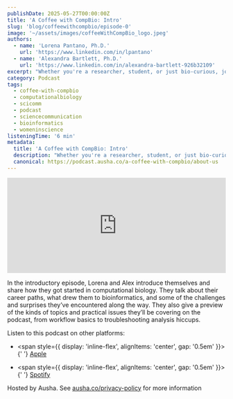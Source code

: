 ```yaml
---
publishDate: 2025-05-27T00:00:00Z
title: 'A Coffee with CompBio: Intro'
slug: 'blog/coffeewithcompbio/episode-0'
image: '~/assets/images/coffeeWithCompBio_logo.jpeg'
authors:
  - name: 'Lorena Pantano, Ph.D.'
    url: 'https://www.linkedin.com/in/lpantano'
  - name: 'Alexandra Bartlett, Ph.D.'
    url: 'https://www.linkedin.com/in/alexandra-bartlett-926b32109'
excerpt: "Whether you're a researcher, student, or just bio-curious, join us for casual, insightful conversations that bridge science and real life."
category: Podcast
tags:
  - coffee-with-compbio
  - computationalbiology
  - scicomm
  - podcast
  - sciencecommunication
  - bioinformatics
  - womeninscience
listeningTime: '6 min'
metadata:
  title: 'A Coffee with CompBio: Intro'
  description: "Whether you're a researcher, student, or just bio-curious, join us for casual, insightful conversations that bridge science and real life. "
  canonical: https://podcast.ausha.co/a-coffee-with-compbio/about-us
---
```



<iframe
  name="Ausha Podcast Player"
  frameborder="0"
  loading="lazy"
  id="ausha-kP84"
  height="220"
  style="border: none; width:100%; height:220px"
  src="https://player.ausha.co/?podcastId=qxaaQs4Xjwkv&v=3&playerId=ausha-kP84"
></iframe>
<script src="https://player.ausha.co/ausha-player.js"></script>

In the introductory episode, Lorena and Alex introduce themselves and share how they got started in computational biology. They talk about their career paths, what drew them to bioinformatics, and some of the challenges and surprises they’ve encountered along the way. They also give a preview of the kinds of topics and practical issues they’ll be covering on the podcast, from workflow basics to troubleshooting analysis hiccups.

Listen to this podcast on other platforms:

- <span style={{ display: 'inline-flex', alignItems: 'center', gap: '0.5em' }}>
    <FaApple size={32} classname="text-black dark:text-white" />{' '}
    <a href="https://podcasts.apple.com/us/podcast/about-us/id1817024741?i=1000710167550">Apple</a>
  </span>

- <span style={{ display: 'inline-flex', alignItems: 'center', gap: '0.5em' }}>
    <FaSpotify size={32} color="#1DB954" />{' '}
    <a href="https://open.spotify.com/episode/2zrTh0TGfuoW5flj2bO0hR?si=cXBcLwj3SB2h7ADbQ7MYSQ">Spotify</a>
  </span>

Hosted by Ausha. See [ausha.co/privacy-policy](https://ausha.co/privacy-policy) for more information
